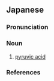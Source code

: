 ==Japanese==
{{ja-kanjitab|しょう|せい|ぶ|どう|さん|yomi=o}}

===Pronunciation===
{{ja-pron|yomi=o|しょうせいぶどうさん|acc=0|acc_ref=DJR}}

===Noun===
{{ja-noun|しょうせいぶどうさん|hhira=せうせいぶだうさん}}

# {{lb|ja|chemistry|sort=しょうせいぶどうさん}} [[pyruvic acid]]

===References===
<references/>